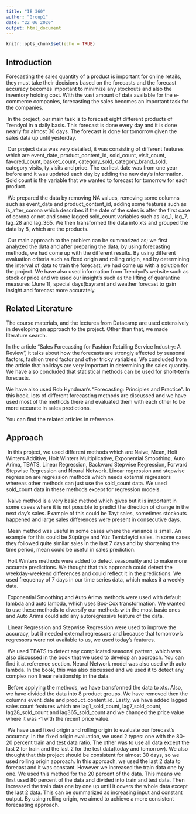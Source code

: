```yaml
---
title: "IE 360"
author: "Group1"
date: "22 06 2020"
output: html_document
---
```


```r


knitr::opts_chunk$set(echo = TRUE)
```

## Introduction

Forecasting the sales quantity of a product is important for online retails, they must take their decisions based on the forecasts and the forecast accuracy becomes important to minimize any stockouts and also the inventory holding cost. With the vast amount of data available for the e-commerce companies, forecasting the sales becomes an important task for the companies.

\ In the project, our main task is to forecast eight different products of Trendyol in a daily basis. This forecast is done every day and it is done nearly for almost 30 days. The forecast is done for tomorrow given the sales data up until yesterday.

\ Our project data was very detailed, it was consisting of different features which are event_date, product_content_id, sold_count, visit_count, favored_count, basket_count, category_sold, category_brand_sold, category_visits, ty_visits and price. The earliest date was from one year before and it was updated each day by adding the new day's information. Sold count is the variable that we wanted to forecast for tomorrow for each product.

\ We prepared the data by removing NA values, removing some columns such as event_date and product_content_id, adding some features such as is_after_corona which describes if the date of the sales is after the first case of corona or not and some lagged sold_count variables such as lag_1, lag_7, lag_28 and lag_365. We then transformed the data into xts and grouped the data by 8, which are the products.

\ Our main approach to the problem can be summarized as; we first analyzed the data and after preparing the data, by using forecasting methods, we had come up with the different results. By using different evaluation criteria such as fixed origin and rolling origin, and by determining the interval of data to train the forecast, we had come up with a solution for the project. We have also used information from Trendyol's website such as stock or price and we used our insight's such as the lifting of quarantine measures (June 1), special days(bayram) and weather forecast to gain insight and forecast more accurately.


## Related Literature

The course materials, and the lectures from Datacamp are used extensively in developing an approach to the project. Other than that, we made literature search.

In the article "Sales Forecasting for Fashion Retailing Service Industry: A Review", it talks about how the forecasts are strongly affected by seasonal factors, fashion trend factor and other tricky variables. We concluded from the article that holidays are very important in determining the sales quantity. We have also concluded that statistical methods can be used for short-term forecasts.

We have also used Rob Hyndman's "Forecasting: Principles and Practice". In this book, lots of different forecasting methods are discussed and we have used most of the methods there and evaluated them with each other to be more accurate in sales predictions.

You can find the related articles in reference.


## Approach

\ In this project, we used different methods which are Naive, Mean, Holt Winters Additive, Holt Winters Multiplicative, Exponential Smoothing, Auto Arima, TBATS, Linear Regression, Backward Stepwise Regression, Forward Stepwise Regression and Neural Network. Linear regression and stepwise regression are regression methods which needs external regressors whereas other methods can just use the sold_count data. We used sold_count data in these methods except for regression models.

\ Naive method is a very basic method which gives but it is important in some cases where it is not possible to predict the direction of change in the next day's sales. Example of this could be Tayt sales, sometimes stockouts happened and large sales differences were present in consecutive days.

\ Mean method was useful in some cases where the variance is small. An example for this could be Süpürge and Yüz Temizleyici sales. In some cases they followed quite similar sales in the last 7 days and by shortening the time period, mean could be useful in sales prediction.

\ Holt Winters methods were added to detect seasonality and to make more accurate predictions. We thought that this approach could detect the weekday-weekend differences and could reflect it in the predictions. We used frequency of 7 days in our time series data, which makes it a weekly data.

\ Exponential Smoothing and Auto Arima methods were used with default lambda and auto lambda, which uses Box-Cox transformation. We wanted to use these methods to diversify our methods with the most basic ones and Auto Arima could add any autoregressive feature of the data.

\ Linear Regression and Stepwise Regression were used to improve the accuracy, but it needed external regressors and because that tomorrow's regressors were not available to us, we used today's features.

\ We used TBATS to detect any complicated seasonal pattern, which was also discussed in the book that we used to develop an approach. You can find it at reference section. Neural Network model was also used with auto lambda. In the book, this was also discussed and we used it to detect any complex non linear relationship in the data.

\ Before applying the methods, we have transformed the data to xts. Also, we have divided the data into 8 product groups. We have removed then the columns event_date and product_content_id. Lastly, we have added lagged sales count features which are lag1_sold_count, lag7_sold_count, lag28_sold_count and lag365_sold_count and we changed the price value where it was -1 with the recent price value.

\ We have used fixed origin and rolling origin to evaluate our forecast's accuracy. In the fixed origin evaluation, we used 2 types: one with the 80-20 percent train and test data ratio. The other was to use all data except the last 2 for train and the last 2 for the test data(today and tomorrow). We also thought that this project should be consistent for almost 30 days, so we used rolling origin approach. In this approach, we used the last 2 data to forecast and it was constant. However we increased the train data one by one. We used this method for the 20 percent of the data. This means we first used 80 percent of the data and divided into train and test data. Then increased the train data one by one up until it covers the whole data except the last 2 data. This can be summarized as increasing input and constant output. By using rolling origin, we aimed to achieve a more consistent forecasting approach.


